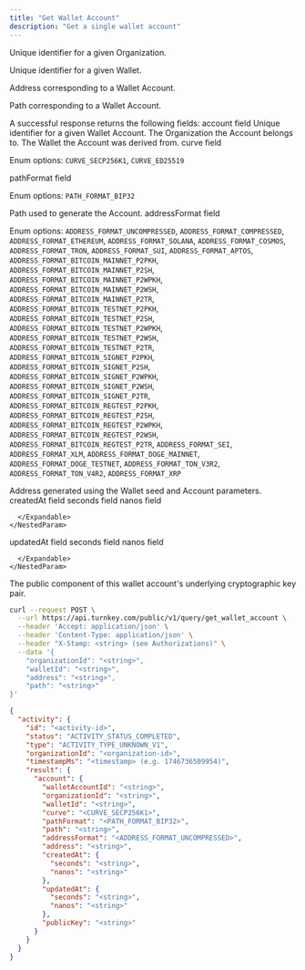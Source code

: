 ```yaml
---
title: "Get Wallet Account"
description: "Get a single wallet account"
---
```



<EndpointPath type="query" path="get_wallet_account" />

<Authorizations />

<H3Bordered text="Body" />

<ParamField body="organizationId" type="string" required={true}>

Unique identifier for a given Organization.
</ParamField>

<ParamField body="walletId" type="string" required={true}>

Unique identifier for a given Wallet.
</ParamField>

<ParamField body="address" type="string" required={false}>

Address corresponding to a Wallet Account.
</ParamField>

<ParamField body="path" type="string" required={false}>

Path corresponding to a Wallet Account.
</ParamField>


<H3Bordered text="Response" />
A successful response returns the following fields:

<ResponseField name="account" type="object" required={true}>
  account field
  <Expandable title="account details">
    <NestedParam parentKey="account" childKey="walletAccountId" type="string" required={true}>
Unique identifier for a given Wallet Account.
</NestedParam>
<NestedParam parentKey="account" childKey="organizationId" type="string" required={true}>
The Organization the Account belongs to.
</NestedParam>
<NestedParam parentKey="account" childKey="walletId" type="string" required={true}>
The Wallet the Account was derived from.
</NestedParam>
<NestedParam parentKey="account" childKey="curve" type="enum" required={true}>
curve field
  
Enum options: `CURVE_SECP256K1`, `CURVE_ED25519`

</NestedParam>
<NestedParam parentKey="account" childKey="pathFormat" type="enum" required={true}>
pathFormat field
  
Enum options: `PATH_FORMAT_BIP32`

</NestedParam>
<NestedParam parentKey="account" childKey="path" type="string" required={true}>
Path used to generate the Account.
</NestedParam>
<NestedParam parentKey="account" childKey="addressFormat" type="enum" required={true}>
addressFormat field
  
Enum options: `ADDRESS_FORMAT_UNCOMPRESSED`, `ADDRESS_FORMAT_COMPRESSED`, `ADDRESS_FORMAT_ETHEREUM`, `ADDRESS_FORMAT_SOLANA`, `ADDRESS_FORMAT_COSMOS`, `ADDRESS_FORMAT_TRON`, `ADDRESS_FORMAT_SUI`, `ADDRESS_FORMAT_APTOS`, `ADDRESS_FORMAT_BITCOIN_MAINNET_P2PKH`, `ADDRESS_FORMAT_BITCOIN_MAINNET_P2SH`, `ADDRESS_FORMAT_BITCOIN_MAINNET_P2WPKH`, `ADDRESS_FORMAT_BITCOIN_MAINNET_P2WSH`, `ADDRESS_FORMAT_BITCOIN_MAINNET_P2TR`, `ADDRESS_FORMAT_BITCOIN_TESTNET_P2PKH`, `ADDRESS_FORMAT_BITCOIN_TESTNET_P2SH`, `ADDRESS_FORMAT_BITCOIN_TESTNET_P2WPKH`, `ADDRESS_FORMAT_BITCOIN_TESTNET_P2WSH`, `ADDRESS_FORMAT_BITCOIN_TESTNET_P2TR`, `ADDRESS_FORMAT_BITCOIN_SIGNET_P2PKH`, `ADDRESS_FORMAT_BITCOIN_SIGNET_P2SH`, `ADDRESS_FORMAT_BITCOIN_SIGNET_P2WPKH`, `ADDRESS_FORMAT_BITCOIN_SIGNET_P2WSH`, `ADDRESS_FORMAT_BITCOIN_SIGNET_P2TR`, `ADDRESS_FORMAT_BITCOIN_REGTEST_P2PKH`, `ADDRESS_FORMAT_BITCOIN_REGTEST_P2SH`, `ADDRESS_FORMAT_BITCOIN_REGTEST_P2WPKH`, `ADDRESS_FORMAT_BITCOIN_REGTEST_P2WSH`, `ADDRESS_FORMAT_BITCOIN_REGTEST_P2TR`, `ADDRESS_FORMAT_SEI`, `ADDRESS_FORMAT_XLM`, `ADDRESS_FORMAT_DOGE_MAINNET`, `ADDRESS_FORMAT_DOGE_TESTNET`, `ADDRESS_FORMAT_TON_V3R2`, `ADDRESS_FORMAT_TON_V4R2`, `ADDRESS_FORMAT_XRP`

</NestedParam>
<NestedParam parentKey="account" childKey="address" type="string" required={true}>
Address generated using the Wallet seed and Account parameters.
</NestedParam>
<NestedParam parentKey="account" childKey="createdAt" type="object" required={true}>
      createdAt field
      <Expandable title="createdAt details">
        <NestedParam parentKey="account.createdAt" childKey="seconds" type="string" required={true}>
seconds field
</NestedParam>
<NestedParam parentKey="account.createdAt" childKey="nanos" type="string" required={true}>
nanos field
</NestedParam>

      </Expandable>
    </NestedParam>
<NestedParam parentKey="account" childKey="updatedAt" type="object" required={true}>
      updatedAt field
      <Expandable title="updatedAt details">
        <NestedParam parentKey="account.updatedAt" childKey="seconds" type="string" required={true}>
seconds field
</NestedParam>
<NestedParam parentKey="account.updatedAt" childKey="nanos" type="string" required={true}>
nanos field
</NestedParam>

      </Expandable>
    </NestedParam>
<NestedParam parentKey="account" childKey="publicKey" type="string" required={false}>
The public component of this wallet account's underlying cryptographic key pair.
</NestedParam>

  </Expandable>
</ResponseField>

<RequestExample>

```bash cURL
curl --request POST \
  --url https://api.turnkey.com/public/v1/query/get_wallet_account \
  --header 'Accept: application/json' \
  --header 'Content-Type: application/json' \
  --header "X-Stamp: <string> (see Authorizations)" \
  --data '{
    "organizationId": "<string>",
    "walletId": "<string>",
    "address": "<string>",
    "path": "<string>"
}'
```

</RequestExample>

<ResponseExample>

```json 200
{
  "activity": {
    "id": "<activity-id>",
    "status": "ACTIVITY_STATUS_COMPLETED",
    "type": "ACTIVITY_TYPE_UNKNOWN_V1",
    "organizationId": "<organization-id>",
    "timestampMs": "<timestamp> (e.g. 1746736509954)",
    "result": {
      "account": {
        "walletAccountId": "<string>",
        "organizationId": "<string>",
        "walletId": "<string>",
        "curve": "<CURVE_SECP256K1>",
        "pathFormat": "<PATH_FORMAT_BIP32>",
        "path": "<string>",
        "addressFormat": "<ADDRESS_FORMAT_UNCOMPRESSED>",
        "address": "<string>",
        "createdAt": {
          "seconds": "<string>",
          "nanos": "<string>"
        },
        "updatedAt": {
          "seconds": "<string>",
          "nanos": "<string>"
        },
        "publicKey": "<string>"
      }
    }
  }
}
```

</ResponseExample>
